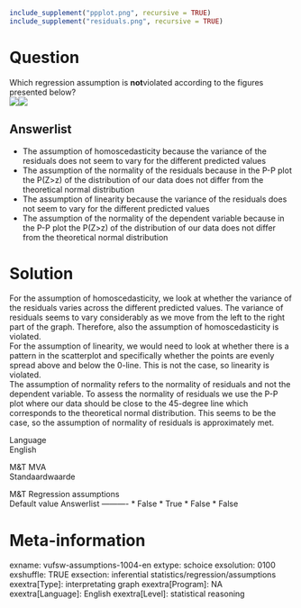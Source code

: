 ```r
include_supplement("ppplot.png", recursive = TRUE)
include_supplement("residuals.png", recursive = TRUE)
```

Question
========
Which regression assumption is **not**violated according to the figures
presented below?  
![](ppplot.png)![](residuals.png)

Answerlist
----------
* The assumption of homoscedasticity because the variance of the residuals
  does not seem to vary for the different predicted values
* The assumption of the normality of the residuals because in the P-P plot
  the P(Z&gt;z) of the distribution of our data does not differ from the
  theoretical normal distribution
* The assumption of linearity because the variance of the residuals does
  not seem to vary for the different predicted values
* The assumption of the normality of the dependent variable because in the
  P-P plot the P(Z&gt;z) of the distribution of our data does not differ
  from the theoretical normal distribution

Solution
========





For the assumption of homoscedasticity, we look at whether the variance
of the residuals varies across the different predicted values. The
variance of residuals seems to vary considerably as we move from the
left to the right part of the graph. Therefore, also the assumption of
homoscedasticity is violated.  
For the assumption of linearity, we would need to look at whether there
is a pattern in the scatterplot and specifically whether the points are
evenly spread above and below the 0-line. This is not the case, so
linearity is violated.  
The assumption of normality refers to the normality of residuals and not
the dependent variable. To assess the normality of residuals we use the
P-P plot where our data should be close to the 45-degree line which
corresponds to the theoretical normal distribution. This seems to be the
case, so the assumption of normality of residuals is approximately met.





Language  
English

M&T MVA  
Standaardwaarde

M&T Regression assumptions  
Default value
Answerlist
----------
* False
* True
* False
* False

Meta-information
================
exname: vufsw-assumptions-1004-en
extype: schoice
exsolution: 0100
exshuffle: TRUE
exsection: inferential statistics/regression/assumptions
exextra[Type]: interpretating graph
exextra[Program]: NA
exextra[Language]: English
exextra[Level]: statistical reasoning

